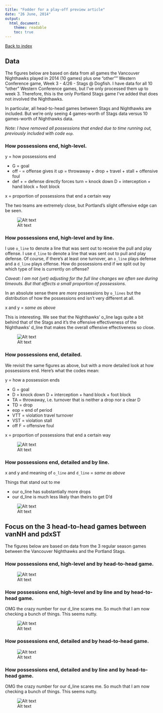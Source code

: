 ```yaml
---
title: "Fodder for a play-off preview article"
date: "26 June, 2014"
output:
  html_document:
    theme: readable
    toc: true
---
```


<a href="index.html">Back to index</a>

## Data

The figures below are based on data from all games the Vancouver Nighthawks played in 2014 (10 games) plus one "other"" Western Conference game, Week 3 - 4/26 - Stags @ Dogfish. I have data for all 10 "other" Western Conference games, but I've only processed them up to week 3. Therefore, this is the only Portland Stags game I've added that does not involved the Nighthawks.

In particular, all head-to-head games between Stags and Nighthawks are included. But we're only seeing 4 games-worth of Stags data versus 10 games-worth of Nighthawks data.

*Note: I have removed all possessions that ended due to time running out, previously included with code `eop`.*

### How possessions end, high-level.

y = how possessions end   

  * G = goal
  * off - = offense gives it up = throwaway + drop + travel + stall + offensive foul
  * def + = defense directly forces turn = knock down D + interception + hand block + foot block

x = proportion of possessions that end a certain way

The two teams are extremely close, but Portland's slight offensive edge can be seen.

![Alt text](figs/pp_barchart_how_possessions_end_coarse_by_poss_team.png)

### How possessions end, high-level and by line.

I use `o_line` to denote a line that was sent out to receive the pull and play offense. I use `d_line` to denote a line that was sent out to pull and play defense. Of course, if there's at least one turnover, an `o_line` plays defense and a `d_line` plays offense. How do possessions end if we split out by which type of line is currently on offense?

*Caveat: I am not (yet) adjusting for the full line changes we often see during timeouts. But that affects a small proportion of possessions.*

In an absolute sense there are *more* possessions by `o_lines` but the distribution of how the possessions end isn't very different at all.

x and y = *same as above*  

This is interesting. We see that the Nighthawks' o_line lags quite a bit behind that of the Stags and it's the offensive effectiveness of the Nighthawks' d_line that makes the overall offensive effectiveness so close. 

![Alt text](figs/pp_barchart_how_possessions_end_coarse_by_line_and_poss_team.png)

### How possessions end, detailed.

We revisit the same figures as above, but with a more detailed look at how possessions end. Here's what the codes mean:

y = how a possession ends  

  * G = goal
  * D = knock down D + interception + hand block + foot block
  * TA = throwaway, i.e. turnover that is neither a drop nor a clear D
  * TD = drop
  * eop = end of period
  * VTT = violation travel turnover
  * VST = violation stall
  * off F = offensive foul
  
x = proportion of possessions that end a certain way  

![Alt text](figs/pp_barchart_how_possessions_end_detailed_by_poss_team.png)

### How possessions end, detailed and by line.

x and y and meaning of `o_line` and `d_line` = *same as above*  

Things that stand out to me

  * our o_line has substantially more drops
  * our d_line is much less likely than theirs to get D'd

![Alt text](figs/pp_barchart_how_possessions_end_detailed_by_line_and_poss_team.png)

## Focus on the 3 head-to-head games between vanNH and pdxST

The figures below are based on data from the 3 regular season games between the Vancouver Nighthawks and the Portland Stags.

### How possessions end, high-level and by head-to-head game.

![Alt text](figs/pp_barchart_how_possessions_end_coarse_by_poss_team_and_game.png)

### How possessions end, high-level and by line and by head-to-head game.

OMG the crazy number for our d_line scares me. So much that I am now checking a bunch of things. This seems nutty.

![Alt text](figs/pp_barchart_how_possessions_end_coarse_by_line_and_poss_team_and_game.png)

### How possessions end, detailed and by head-to-head game.

![Alt text](figs/pp_barchart_how_possessions_end_detailed_by_poss_team_and_game.png)

### How possessions end, detailed and by line and by head-to-head game.

OMG the crazy number for our d_line scares me. So much that I am now checking a bunch of things. This seems nutty.

![Alt text](figs/pp_barchart_how_possessions_end_detailed_by_line_and_poss_team_and_game.png)
